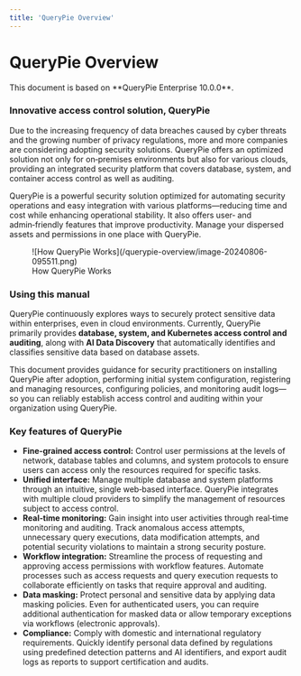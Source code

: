```yaml
---
title: 'QueryPie Overview'
---
```



# QueryPie Overview

<Callout type="info">
This document is based on **QueryPie Enterprise 10.0.0**.
</Callout>

### Innovative access control solution, QueryPie

Due to the increasing frequency of data breaches caused by cyber threats and the growing number of privacy regulations, more and more companies are considering adopting security solutions. QueryPie offers an optimized solution not only for on‑premises environments but also for various clouds, providing an integrated security platform that covers database, system, and container access control as well as auditing.

QueryPie is a powerful security solution optimized for automating security operations and easy integration with various platforms—reducing time and cost while enhancing operational stability. It also offers user‑ and admin‑friendly features that improve productivity. Manage your dispersed assets and permissions in one place with QueryPie.

<figure data-layout="center" data-align="center">
![How QueryPie Works](/querypie-overview/image-20240806-095511.png)
<figcaption>
How QueryPie Works
</figcaption>
</figure>


### Using this manual

QueryPie continuously explores ways to securely protect sensitive data within enterprises, even in cloud environments. Currently, QueryPie primarily provides **database, system, and Kubernetes access control and auditing**, along with **AI Data Discovery** that automatically identifies and classifies sensitive data based on database assets.

This document provides guidance for security practitioners on installing QueryPie after adoption, performing initial system configuration, registering and managing resources, configuring policies, and monitoring audit logs—so you can reliably establish access control and auditing within your organization using QueryPie.


### Key features of QueryPie

*  **Fine‑grained access control:** Control user permissions at the levels of network, database tables and columns, and system protocols to ensure users can access only the resources required for specific tasks.
*  **Unified interface:** Manage multiple database and system platforms through an intuitive, single web‑based interface. QueryPie integrates with multiple cloud providers to simplify the management of resources subject to access control.
*  **Real‑time monitoring:** Gain insight into user activities through real‑time monitoring and auditing. Track anomalous access attempts, unnecessary query executions, data modification attempts, and potential security violations to maintain a strong security posture.
*  **Workflow integration:** Streamline the process of requesting and approving access permissions with workflow features. Automate processes such as access requests and query execution requests to collaborate efficiently on tasks that require approval and auditing.
*  **Data masking:** Protect personal and sensitive data by applying data masking policies. Even for authenticated users, you can require additional authentication for masked data or allow temporary exceptions via workflows (electronic approvals).
*  **Compliance:** Comply with domestic and international regulatory requirements. Quickly identify personal data defined by regulations using predefined detection patterns and AI identifiers, and export audit logs as reports to support certification and audits. 
